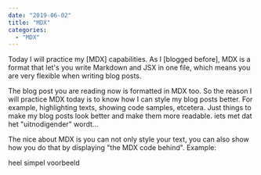 ```yaml
---
date: "2019-06-02"
title: "MDX"
categories:
  - "MDX"
---
```


Today I will practice my [MDX] capabilities. As I [blogged before], MDX is a format that
let's you write Markdown and JSX in one file, which means you are very flexible when
writing blog posts.

The blog post you are reading now is formatted in MDX too. So the reason I will practice
MDX today is to know how I can style my blog posts better. For example,
highlighting texts, showing code samples, etcetera. Just things to make my blog posts
look better and make them more readable. iets met dat het "uitnodigender" wordt...

The nice about MDX is you can not only style your text, you can also show how you do that
by displaying "the MDX code behind". Example:

heel simpel voorbeeld
